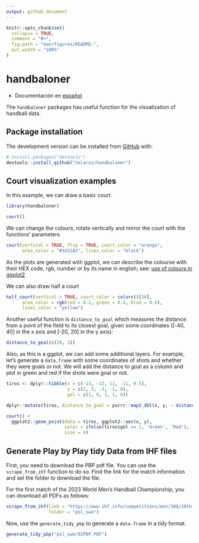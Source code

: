 ```yaml
---
output: github_document
---
```


<!-- README.md is generated from README.Rmd. Please edit that file -->

```r
knitr::opts_chunk$set(
  collapse = TRUE,
  comment = "#>",
  fig.path = "man/figures/README-",
  out.width = "100%"
)
```

# handbaloner
- Documentación en [español](README.es.md)
<!-- badges: start -->
<!-- badges: end -->

The `handbaloner` packages has useful function for the visualization of handball
data. 

## Package installation

The development version can be installed from [GitHub](https://github.com/)
with:

``` r
# install.packages("devtools")
devtools::install_github("telaroz/handbaloner")
```
## Court visualization examples

In this example, we can draw a basic court.

```r
library(handbaloner)

court()
```

We can change the colours, rotate vertically and mirror the court with the 
functions' parameters

```r
court(vertical = TRUE, flip = TRUE, court_color = "orange", 
      area_color = "#3431A2", lines_color = "black")
```

As the plots are generated with ggplot, we can describe the colourse with their
HEX code, rgb, number or by its name in english; see: [use of colours in ggplot2](https://r-graph-gallery.com/ggplot2-color.html)

We can also draw half a court

```r
half_court(vertical = TRUE, court_color = colors()[36], 
      area_color = rgb(red = 0.2, green = 0.4, blue = 0.6), 
      lines_color = "yellow")
```

Another useful function is `distance_to_goal` which measures the distance from a
point of the field to its closest goal, given some coordinates ([-40, 40] in the
x axis and [-20, 20] in the y axis): 

```r
distance_to_goal(c(10, 3))
```

Also, as this is a ggplot, we can add some additional layers. For example, let's
generate a `data.frame` with some coordinates of shots and whether they were
goals or not. We will add the distance to goal as a column and plot in green and
red if the shots were goal or not. 


```r
tiros <- dplyr::tibble(x = c(-13, -12, 11, -11, 9.5),
                       y = c(2, 5, -3, -1, 0),
                       gol = c(1, 0, 1, 1, 0))

dplyr::mutate(tiros, distance_to_goal = purrr::map2_dbl(x, y, ~ distance_to_goal(c(.x, .y))))

```

```r
court() +
  ggplot2::geom_point(data = tiros, ggplot2::aes(x, y),
                      color = ifelse(tiros$gol == 1, 'Green', 'Red'),
                      size = 4)
```

## Generate Play by Play tidy Data from IHF files

First, you need  to download the PBP pdf file. You can use the `scrape_from_ihf`
function to do so. Find the link for the match information and set the folder to
download the file. 

For the first match of the 2023 World Men's Handball Championship, you can 
download all PDFs as follows:

```r

scrape_from_ihf(link = "https://www.ihf.info/competitions/men/308/28th-ihf-men039s-world-championship-2023/101253/match-center/118895",
                folder = "pol_swe")
```

Now, use the `generate_tidy_pbp` to generate a `data.frame` in a tidy format. 

```r
generate_tidy_pbp("pol_swe/02PBP.PDF")
```

